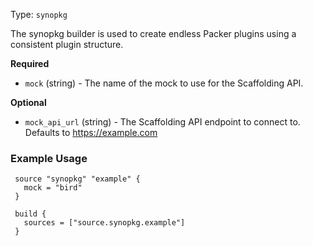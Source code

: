 Type: `synopkg`

<!--
  Include a short description about the builder. This is a good place
  to call out what the builder does, and any requirements for the given
  builder environment. See https://www.packer.io/docs/builders/null
-->

The synopkg builder is used to create endless Packer plugins using
a consistent plugin structure.


<!-- Builder Configuration Fields -->

**Required**

- `mock` (string) - The name of the mock to use for the Scaffolding API.


<!--
  Optional Configuration Fields

  Configuration options that are not required or have reasonable defaults
  should be listed under the optionals section. Defaults values should be
  noted in the description of the field
-->

**Optional**

- `mock_api_url` (string) - The Scaffolding API endpoint to connect to.
  Defaults to https://example.com



<!--
  A basic example on the usage of the builder. Multiple examples
  can be provided to highlight various build configurations.

-->
### Example Usage


```hcl
 source "synopkg" "example" {
   mock = "bird"
 }

 build {
   sources = ["source.synopkg.example"]
 }
```


